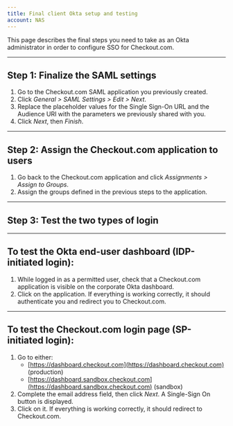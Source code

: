 ```yaml
---
title: Final client Okta setup and testing
account: NAS
---
```


This page describes the final steps you need to take as an Okta administrator in order to configure SSO for Checkout.com.

---

## Step 1: Finalize the SAML settings

1. Go to the Checkout.com SAML application you previously created.
2. Click _General > SAML Settings > Edit > Next_.
3. Replace the placeholder values for the Single Sign-On URL and the Audience URI with the parameters we previously shared with you.
4. Click _Next_, then _Finish_.

---

## Step 2: Assign the Checkout.com application to users

1. Go back to the Checkout.com application and click _Assignments > Assign to Groups_.
2. Assign the groups defined in the previous steps to the application.

---

## Step 3: Test the two types of login

---

## To test the Okta end-user dashboard (IDP-initiated login):

1. While logged in as a permitted user, check that a Checkout.com application is visible on the corporate Okta dashboard.
2. Click on the application. If everything is working correctly, it should authenticate you and redirect you to Checkout.com.

---

## To test the Checkout.com login page (SP-initiated login):

1. Go to either:
    - [https://dashboard.checkout.com](https://dashboard.checkout.com) (production)
    - [https://dashboard.sandbox.checkout.com](https://dashboard.sandbox.checkout.com) (sandbox)
2. Complete the email address field, then click _Next_. A Single-Sign On button is displayed.
3. Click on it. If everything is working correctly, it should redirect to Checkout.com.
